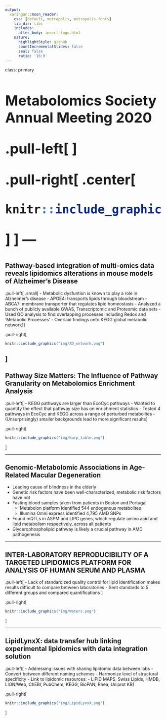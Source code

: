 ```yaml
---
output:
  xaringan::moon_reader:
    css: [default, metropolis, metropolis-fonts]
    lib_dir: libs
    includes:
      after_body: insert-logo.html
    nature:
      highlightStyle: github
      countIncrementalSlides: false
      seal: false
      ratio: '16:9'
---
```

class: primary

<style type="text/css">

p.caption {
  font-size: 0.6em;
}

.large { font-size: 200% }

.medium-large { font-size: 130% }

.small{ font-size: 80% }

.tiny{ font-size: 40% }

.center-left {
  position:          relative;
  top:               50%;
  transform:         translateY(50%);
}
.center-right {
  position:          relative;
  top:               50%;
  transform:         translateY(10%);
}

.remark-slide-content {
  background-color: #FFFFFF;
  border-top: 80px solid #2b0a5e;
  font-size: 28px;
  font-weight: 300;
  line-height: 1.5;
  padding: .5em 1em .5em 1em
}

.inverse {
  background-color: #2b0a5e;
  text-shadow: none;
}

.right-column {
	color: #000000;
	width: 30%;
	height: 92%;
	float: right;
}

.left-column {
  width: 68%;
  float: left;
}

.remark-slide-number {
	display: none;
}

.remark-slide-content:after {
    content: "";
    position: absolute;
    bottom: 0px;
	left: 20px;
    height: 60px;
    width: 400px;
	font-size: 12px;
    background-repeat: no-repeat;
    background-size: contain;
	background-image: url("img/The-Ohio-State-University-Wexner-Medical-Center.png")
}

</style> 

<h2 style=font-size:45px> Metabolomics Society Annual Meeting 2020</style>

.pull-left[
<h6 style=font-size:20px>
<br>
<br>
<br>
<br>
<br>
Andrew Patt, Doctoral Candidate
<br>
<br>
National Center for Advancing Translational Science/The Ohio State University
</style>
]

.pull-right[
.center[
```r
knitr::include_graphics("img/MetSoc_2020.jpeg")
```
]
] 
---

## Pathway-based integration of multi-omics data reveals lipidomics alterations in mouse models of Alzheimer’s Disease
.pull-left[
.small[
- Metabolic dysfuntion is known to play a role in Alzheimer's disease
  - APOE4: transports lipids through bloodstream
  -  ABCA7: membrane transporter that regulates lipid homeostasis
-  Analyzed a bunch of publicly available GWAS, Transcriptomic and Proteomic data sets
-  Used GO analysis to find overlapping processes including Redox and 'Metabolic Processes'
-  Overlaid findings onto KEGG global metabolic network
]
]

.pull-right[
```r
knitr::include_graphics("img/AD_network.png")
```
]
---

## Pathway Size Matters: The Influence of Pathway Granularity on Metabolomics Enrichment Analysis

.pull-left[
- KEGG pathways are larger than EcoCyc pathways
- Wanted to quantify the effect that pathway size has on enrichment statistics
- Tested 4 pathways in EcoCyc and KEGG across a range of perturbed metabolites
- (Unsurprisingly) smaller backgrounds lead to more significant results
]

.pull-right[
```r
knitr::include_graphics("img/Karp_table.png")
```
]

---

## Genomic-Metabolomic Associations in Age-Related Macular Degeneration
- Leading cause of blindness in the elderly
- Genetic risk factors have been well-characterized, metabolic risk factors have not
- Fasting blood samples taken from patients in Boston and Portugal
  - Metabolon platform identified 544 endogenous metabolites
  - Illumina Omni express identified 4,795 AMD SNPs
- Found mQTLs in ASPM and LIPC genes, which regulate amino acid and lipid metabolism respectively, across all patients
- Glycerophospholipid pathway is likely a crucial pathway in AMD pathogenesis

---

## INTER-LABORATORY REPRODUCIBILITY OF A TARGETED LIPIDOMICS PLATFORM FOR ANALYSIS OF HUMAN SERUM AND PLASMA
.pull-left[
- Lack of standardized quality control for lipid identification makes
results difficult to compare between laboratories
- Sent standards to 5 different groups and compared quantifications ]

.pull-right[
```r
knitr::include_graphics("img/Waters.png")
```
]

---

## LipidLynxX: data transfer hub linking experimental lipidomics with data integration solution

.pull-left[
- Addressing issues with sharing lipidomic data between labs
  - Convert between different naming schemes
  - Harmonize level of structural specificity
  - Link to lipidomic resources:
	- LIPID MAPS, Swiss Lipids, HMDB, LION/Web, ChEBI, PubChem, KEGG, BioPAN, Rhea, Uniprot KB
]

.pull-right[
```r
knitr::include_graphics("img/LipidLynxX.png")
```
]
